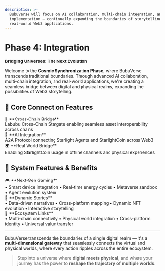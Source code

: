 ```yaml
---
description: >-
  BubuVerse will focus on AI collaboration, multi-chain integration, and RWA
  implementation — continually expanding the boundaries of storytelling and
  real-world Web3 applications.
---
```


# Phase 4: Integration

<div style={{
  background: 'linear-gradient(135deg, rgba(251, 191, 36, 0.08), rgba(245, 158, 11, 0.08))',
  border: '1px solid rgba(251, 191, 36, 0.15)',
  borderRadius: '16px',
  padding: '32px 28px',
  marginTop: '24px',
  marginBottom: '32px'
}}>

**Bridging Universes: The Next Evolution**

Welcome to the **Cosmic Synchronization Phase**, where BubuVerse transcends traditional boundaries. Through advanced AI collaboration, multi-chain integration, and real-world applications, we're creating a seamless bridge between digital and physical realms, expanding the possibilities of Web3 storytelling.

</div>

## 🌟 Core Connection Features

<div style={{ 
  display: 'grid', 
  gridTemplateColumns: 'repeat(auto-fit, minmax(280px, 1fr))', 
  gap: '16px', 
  margin: '24px 0' 
}}>

<div style={{
  background: 'rgba(251, 191, 36, 0.03)',
  border: '1px solid rgba(251, 191, 36, 0.1)',
  borderRadius: '12px',
  padding: '20px',
  transition: 'all 0.3s ease'
}}>
  <div style={{ fontSize: '18px', marginBottom: '8px' }}>🌉 **Cross-Chain Bridge**</div>
  <div style={{ fontSize: '14px', opacity: '0.8' }}>Labubu Cross-Chain Stargate enabling seamless asset interoperability across chains</div>
</div>

<div style={{
  background: 'rgba(251, 191, 36, 0.03)',
  border: '1px solid rgba(251, 191, 36, 0.1)',
  borderRadius: '12px',
  padding: '20px',
  transition: 'all 0.3s ease'
}}>
  <div style={{ fontSize: '18px', marginBottom: '8px' }}>🤖 **AI Integration**</div>
  <div style={{ fontSize: '14px', opacity: '0.8' }}>A2A Protocol connecting Starlight Agents and StarlightCoin across Web3</div>
</div>

<div style={{
  background: 'rgba(251, 191, 36, 0.03)',
  border: '1px solid rgba(251, 191, 36, 0.1)',
  borderRadius: '12px',
  padding: '20px',
  transition: 'all 0.3s ease'
}}>
  <div style={{ fontSize: '18px', marginBottom: '8px' }}>🌍 **Real World Bridge**</div>
  <div style={{ fontSize: '14px', opacity: '0.8' }}>Enabling StarlightCoin usage in offline channels and physical experiences</div>
</div>

</div>

## 🎯 System Features & Benefits

<div style={{ 
  display: 'grid', 
  gridTemplateColumns: 'repeat(auto-fit, minmax(300px, 1fr))', 
  gap: '16px', 
  margin: '24px 0' 
}}>

<div style={{
  background: 'rgba(251, 191, 36, 0.03)',
  border: '1px solid rgba(251, 191, 36, 0.1)',
  borderRadius: '12px',
  padding: '20px',
  transition: 'all 0.3s ease'
}}>
  <div style={{ fontSize: '20px', marginBottom: '8px' }}>🎮 **Next-Gen Gaming**</div>
  <div style={{ fontSize: '14px', opacity: '0.8' }}>
    • Smart device integration
    • Real-time energy cycles
    • Metaverse sandbox
    • Agent evolution system
  </div>
</div>

<div style={{
  background: 'rgba(251, 191, 36, 0.03)',
  border: '1px solid rgba(251, 191, 36, 0.1)',
  borderRadius: '12px',
  padding: '20px',
  transition: 'all 0.3s ease'
}}>
  <div style={{ fontSize: '20px', marginBottom: '8px' }}>📖 **Dynamic Stories**</div>
  <div style={{ fontSize: '14px', opacity: '0.8' }}>
    • Data-driven narratives
    • Cross-platform mapping
    • Dynamic NFT evolution
    • Interactive storytelling
  </div>
</div>

<div style={{
  background: 'rgba(251, 191, 36, 0.03)',
  border: '1px solid rgba(251, 191, 36, 0.1)',
  borderRadius: '12px',
  padding: '20px',
  transition: 'all 0.3s ease'
}}>
  <div style={{ fontSize: '20px', marginBottom: '8px' }}>🔗 **Ecosystem Links**</div>
  <div style={{ fontSize: '14px', opacity: '0.8' }}>
    • Multi-chain connectivity
    • Physical world integration
    • Cross-platform identity
    • Universal value transfer
  </div>
</div>

</div>

***

<div style={{
  background: 'linear-gradient(135deg, rgba(251, 191, 36, 0.05), rgba(245, 158, 11, 0.05))',
  borderLeft: '4px solid rgba(251, 191, 36, 0.4)',
  padding: '20px 24px',
  borderRadius: '0 12px 12px 0',
  margin: '24px 0'
}}>

BubuVerse transcends the boundaries of a single digital realm — it's a **multi-dimensional gateway** that seamlessly connects the virtual and physical worlds, where every action ripples across the entire ecosystem.

> Step into a universe where **digital meets physical**, and where your journey has the power to **reshape the trajectory of multiple worlds**.

</div>